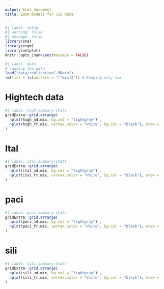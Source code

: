 ```yaml
---
output: html_document
title: ERGM models for CSS data
---
```


```r
#| label: setup
#| warning: false
#| message: false
library(sna)
library(ergm)
library(netplot)
knitr::opts_chunk$set(message = FALSE)
```

```r
#| label: data
# Loading the data
load("data/replication1.RData")
rm(list = ls(pattern = "[^mix]$")) # Keeping only mix
```

# Hightech data

```r
#| label: high-summary-stats
gridExtra::grid.arrange(
  nplot(high_ad.mix, bg.col = "lightgray") ,
  nplot(high_fr.mix, vertex.color = "white", bg.col = "black"), nrow = 1
)
```

# Ital

```r
#| label: ital-summary-stats
gridExtra::grid.arrange(
  nplot(ital_ad.mix, bg.col = "lightgray") ,
  nplot(ital_fr.mix, vertex.color = "white", bg.col = "black"), nrow = 1
)
```

# paci

```r
#| label: paci-summary-stats
gridExtra::grid.arrange(
  nplot(paci_ad.mix, bg.col = "lightgray") ,
  nplot(paci_fr.mix, vertex.color = "white", bg.col = "black"), nrow = 1
)
```

# sili

```r
#| label: sili-summary-stats
gridExtra::grid.arrange(
  nplot(sili_ad.mix, bg.col = "lightgray") ,
  nplot(sili_fr.mix, vertex.color = "white", bg.col = "black"), nrow = 1
)
```

